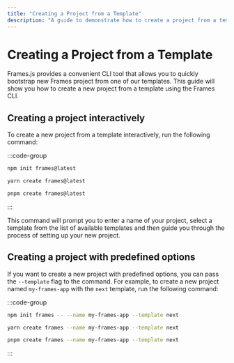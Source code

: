 ```yaml
---
title: "Creating a Project from a Template"
description: "A guide to demonstrate how to create a project from a template with Frames.js"
---
```


# Creating a Project from a Template

Frames.js provides a convenient CLI tool that allows you to quickly bootstrap new Frames project from one of our templates. This guide will show you how to create a new project from a template using the Frames CLI.

## Creating a project interactively

To create a new project from a template interactively, run the following command:

:::code-group

```bash [npm]
npm init frames@latest
```

```bash [yarn]
yarn create frames@latest
```

```bash [pnpm]
pnpm create frames@latest
```

:::

This command will prompt you to enter a name of your project, select a template from the list of available templates and then guide you through the process of setting up your new project.

## Creating a project with predefined options

If you want to create a new project with predefined options, you can pass the `--template` flag to the command. For example, to create a new project named `my-frames-app` with the `next` template, run the following command:

:::code-group

```bash [npm]
npm init frames -- --name my-frames-app --template next
```

```bash [yarn]
yarn create frames --name my-frames-app --template next
```

```bash [pnpm]
pnpm create frames --name my-frames-app --template next
```

:::

